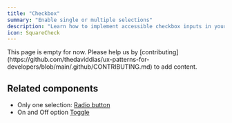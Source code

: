 ```yaml
---
title: "Checkbox"
summary: "Enable single or multiple selections"
description: "Learn how to implement accessible checkbox inputs in your web applications. Discover best practices for multiple selection controls, states handling, and accessibility."
icon: SquareCheck
---
```



<Callout type="warning">
  This page is empty for now. Please help us by
  [contributing](https://github.com/thedaviddias/ux-patterns-for-developers/blob/main/.github/CONTRIBUTING.md)
  to add content.
</Callout>

<GuidesBanner 
  title="Checkbox vs Radio vs Dropdown?"
  description="Compare selection patterns to make the right choice"
  guidePath="/pattern-guide/input-selection-guide"
/>

## Related components

- Only one selection: [Radio button](/patterns/forms/radio)
- On and Off option [Toggle](/patterns/forms/toggle)
